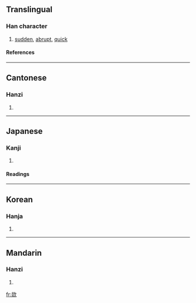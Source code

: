 ==Translingual==
===Han character===
{{Han char|rn=76|rad=欠|as=08|sn=12|four=9788<sub>2</sub>|canj=火火弓人 (FFNO)}}
# [[sudden]], [[abrupt]], [[quick]]
====References====
{{Han ref|kx=0568.160|dkj=16099|dj=0957.020|hdz=32144.040|uh=6B3B|ud=27451|bh=D9DB|bd=55771}}

----
==Cantonese==
===Hanzi===
{{yue-hanzi|jyut=|y=cha1, fat1}}
# {{defn|Cantonese}}

----
==Japanese==
===Kanji===
{{ja-kanji|grade=|rs=欠08}}
# {{defn|Japanese}} 
====Readings====
{{ja-readings|on=[[くつ]] (kutsu), [[くち]] (kuchi)|kun=}}

----
==Korean==
===Hanja===
{{ko-hanja|hangeul=훌|eumhun=|rv=hul|mr=hul|y=hwul}}
# {{defn|Korean}}

----
==Mandarin==
===Hanzi===
{{cmn-hanzi|pin=[[hū]] ([[hu1]])|wg=hu<sup>1</sup>}}
# {{defn|Mandarin}}

[[fr:欻]]